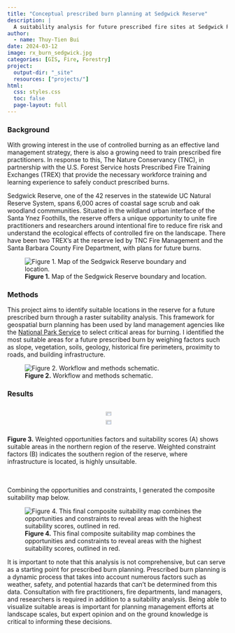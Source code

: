 ```yaml
---
title: "Conceptual prescribed burn planning at Sedgwick Reserve"
description: |
  A suitability analysis for future prescribed fire sites at Sedgwick Reserve
author:
  - name: Thuy-Tien Bui
date: 2024-03-12
image: rx_burn_sedgwick.jpg
categories: [GIS, Fire, Forestry]
project:
  output-dir: "_site"
  resources: ["projects/"]
html:
  css: styles.css
  toc: false
  page-layout: full
---
```


### Background

With growing interest in the use of controlled burning as an effective land management strategy, there is also a growing need to train prescribed fire practitioners. In response to this, The Nature Conservancy (TNC), in partnership with the U.S. Forest Service hosts Prescribed Fire Training Exchanges (TREX) that provide the necessary workforce training and learning experience to safely conduct prescribed burns.

Sedgwick Reserve, one of the 42 reserves in the statewide UC Natural Reserve System, spans 6,000 acres of coastal sage scrub and oak woodland commmunities. Situated in the wildland urban interface of the Santa Ynez Foothills, the reserve offers a unique opportunity to unite fire practitioners and researchers around intentional fire to reduce fire risk and understand the ecological effects of controlled fire on the landscape. There have been two TREX's at the reserve led by TNC Fire Management and the Santa Barbara County Fire Department, with plans for future burns.

![**Figure 1.** Map of the Sedgwick Reserve boundary and location.](ca_sedgwick_map.png)

### Methods

This project aims to identify suitable locations in the reserve for a future prescribed burn through a raster suitability analysis. This framework for geospatial burn planning has been used by land management agencies like the [National Park Service](https://www.nps.gov/seki/learn/nature/fic_frid97.htm) to select critical areas for burning. I identified the most suitable areas for a future prescribed burn by weighing factors such as slope, vegetation, soils, geology, historical fire perimeters, proximity to roads, and building infrastructure.

![**Figure 2.** Workflow and methods schematic.](Conceptual_Map.png)

### Results

::: {style="display: flex; justify-content: center;"}
<img src="opp_map.png" width="49%" style="margin-right: 10px;"/> <img src="cons_map.png" width="49%"/>
:::

<figcaption>**Figure 3.** Weighted opportunities factors and suitability scores (A) shows suitable areas in the northern region of the reserve. Weighted constraint factors (B) indicates the southern region of the reserve, where infrastructure is located, is highly unsuitable.</figcaption>

<br><br> Combining the opportunities and constraints, I generated the composite suitability map below.

![**Figure 4.** This final composite suitability map combines the opportunities and constraints to reveal areas with the highest suitability scores, outlined in red.](composite_map.png)

It is important to note that this analysis is not comprehensive, but can serve as a starting point for prescribed burn planning. Prescribed burn planning is a dynamic process that takes into account numerous factors such as weather, safety, and potential hazards that can't be determined from this data. Consultation with fire practitioners, fire departments, land managers, and researchers is required in addition to a suitability analysis. Being able to visualize suitable areas is important for planning management efforts at landscape scales, but expert opinion and on the ground knowledge is critical to informing these decisions.
